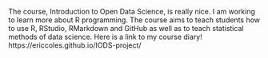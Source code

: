 The course, Introduction to Open Data Science, is really nice. I am working to learn more about R programming. The course aims to teach students how to use R, RStudio, RMarkdown and GitHub as well as to teach statistical methods of data science. 
Here is a link to my course diary! 
https://ericcoles.github.io/IODS-project/